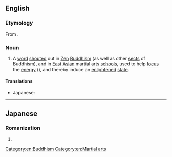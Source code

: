 ==English==
{{wikipedia|Katsu (Zen)}}

===Etymology===
From {{etyl|ja|en}} {{m|ja|喝|tr=katsu}}.

===Noun===
{{head|en|noun}}

# {{sense|Zen Buddhism}} A [[word]] [[shout]]ed out in [[Zen]] [[Buddhism]] (as well as other [[sect]]s of Buddhism), and in [[East]] [[Asian]] martial arts [[school]]s, used to help [[focus]] the [[energy]] ({{m|ja|気|tr=ki}}), and thereby induce an [[enlightened]] [[state]].

====Translations====
{{trans-top|Zen Buddhist term}}
* Japanese: {{t|ja|喝|tr=かつ, katsu}}
{{trans-mid}}
{{trans-bottom}}

[[Category:en:Buddhism]]
[[Category:en:Martial arts]]

----

==Japanese==

===Romanization===
{{ja-romaji}}

# {{ja-romanization of|かつ}}